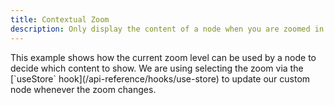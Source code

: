 ```yaml
---
title: Contextual Zoom
description: Only display the content of a node when you are zoomed in close enough
---
```





<ExampleLayout>
This example shows how the current zoom level can be used by a node to decide which content to show.
We are using selecting the zoom via the [`useStore` hook](/api-reference/hooks/use-store) to update our custom node whenever the zoom changes.

<RemoteCodeViewer
  route="examples/interaction/contextual-zoom"
  framework="react"
/>

</ExampleLayout>
